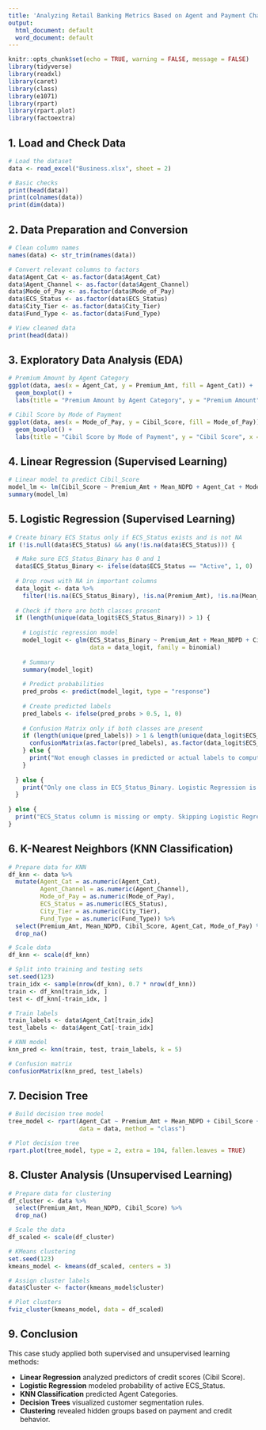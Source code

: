 ---
title: 'Analyzing Retail Banking Metrics Based on Agent and Payment Characteristics'
output:
  html_document: default
  word_document: default
---

```{r setup, include=FALSE}
knitr::opts_chunk$set(echo = TRUE, warning = FALSE, message = FALSE)
library(tidyverse)
library(readxl)
library(caret)
library(class)
library(e1071)
library(rpart)
library(rpart.plot)
library(factoextra)
```

## 1. Load and Check Data

```{r}
# Load the dataset
data <- read_excel("Business.xlsx", sheet = 2)

# Basic checks
print(head(data))
print(colnames(data))
print(dim(data))
```

## 2. Data Preparation and Conversion

```{r}
# Clean column names
names(data) <- str_trim(names(data))

# Convert relevant columns to factors
data$Agent_Cat <- as.factor(data$Agent_Cat)
data$Agent_Channel <- as.factor(data$Agent_Channel)
data$Mode_of_Pay <- as.factor(data$Mode_of_Pay)
data$ECS_Status <- as.factor(data$ECS_Status)
data$City_Tier <- as.factor(data$City_Tier)
data$Fund_Type <- as.factor(data$Fund_Type)

# View cleaned data
print(head(data))
```

## 3. Exploratory Data Analysis (EDA)

```{r}
# Premium Amount by Agent Category
ggplot(data, aes(x = Agent_Cat, y = Premium_Amt, fill = Agent_Cat)) +
  geom_boxplot() +
  labs(title = "Premium Amount by Agent Category", y = "Premium Amount", x = "Agent Category")

# Cibil Score by Mode of Payment
ggplot(data, aes(x = Mode_of_Pay, y = Cibil_Score, fill = Mode_of_Pay)) +
  geom_boxplot() +
  labs(title = "Cibil Score by Mode of Payment", y = "Cibil Score", x = "Mode of Payment")
```

## 4. Linear Regression (Supervised Learning)

```{r}
# Linear model to predict Cibil_Score
model_lm <- lm(Cibil_Score ~ Premium_Amt + Mean_NDPD + Agent_Cat + Mode_of_Pay + City_Tier, data = data)
summary(model_lm)
```

## 5. Logistic Regression (Supervised Learning)

```{r}
# Create binary ECS Status only if ECS_Status exists and is not NA
if (!is.null(data$ECS_Status) && any(!is.na(data$ECS_Status))) {

  # Make sure ECS_Status_Binary has 0 and 1
  data$ECS_Status_Binary <- ifelse(data$ECS_Status == "Active", 1, 0)
  
  # Drop rows with NA in important columns
  data_logit <- data %>%
    filter(!is.na(ECS_Status_Binary), !is.na(Premium_Amt), !is.na(Mean_NDPD), !is.na(Cibil_Score))
  
  # Check if there are both classes present
  if (length(unique(data_logit$ECS_Status_Binary)) > 1) {
    
    # Logistic regression model
    model_logit <- glm(ECS_Status_Binary ~ Premium_Amt + Mean_NDPD + Cibil_Score + Agent_Cat + Mode_of_Pay + City_Tier,
                       data = data_logit, family = binomial)
    
    # Summary
    summary(model_logit)
    
    # Predict probabilities
    pred_probs <- predict(model_logit, type = "response")
    
    # Create predicted labels
    pred_labels <- ifelse(pred_probs > 0.5, 1, 0)
    
    # Confusion Matrix only if both classes are present
    if (length(unique(pred_labels)) > 1 & length(unique(data_logit$ECS_Status_Binary)) > 1) {
      confusionMatrix(as.factor(pred_labels), as.factor(data_logit$ECS_Status_Binary))
    } else {
      print("Not enough classes in predicted or actual labels to compute confusion matrix.")
    }
    
  } else {
    print("Only one class in ECS_Status_Binary. Logistic Regression is not meaningful.")
  }
  
} else {
  print("ECS_Status column is missing or empty. Skipping Logistic Regression.")
}
```

## 6. K-Nearest Neighbors (KNN Classification)

```{r}
# Prepare data for KNN
df_knn <- data %>%
  mutate(Agent_Cat = as.numeric(Agent_Cat),
         Agent_Channel = as.numeric(Agent_Channel),
         Mode_of_Pay = as.numeric(Mode_of_Pay),
         ECS_Status = as.numeric(ECS_Status),
         City_Tier = as.numeric(City_Tier),
         Fund_Type = as.numeric(Fund_Type)) %>%
  select(Premium_Amt, Mean_NDPD, Cibil_Score, Agent_Cat, Mode_of_Pay) %>%
  drop_na()

# Scale data
df_knn <- scale(df_knn)

# Split into training and testing sets
set.seed(123)
train_idx <- sample(nrow(df_knn), 0.7 * nrow(df_knn))
train <- df_knn[train_idx, ]
test <- df_knn[-train_idx, ]

# Train labels
train_labels <- data$Agent_Cat[train_idx]
test_labels <- data$Agent_Cat[-train_idx]

# KNN model
knn_pred <- knn(train, test, train_labels, k = 5)

# Confusion matrix
confusionMatrix(knn_pred, test_labels)
```

## 7. Decision Tree

```{r}
# Build decision tree model
tree_model <- rpart(Agent_Cat ~ Premium_Amt + Mean_NDPD + Cibil_Score + Mode_of_Pay + City_Tier, 
                    data = data, method = "class")

# Plot decision tree
rpart.plot(tree_model, type = 2, extra = 104, fallen.leaves = TRUE)
```

## 8. Cluster Analysis (Unsupervised Learning)

```{r}
# Prepare data for clustering
df_cluster <- data %>%
  select(Premium_Amt, Mean_NDPD, Cibil_Score) %>%
  drop_na()

# Scale the data
df_scaled <- scale(df_cluster)

# KMeans clustering
set.seed(123)
kmeans_model <- kmeans(df_scaled, centers = 3)

# Assign cluster labels
data$Cluster <- factor(kmeans_model$cluster)

# Plot clusters
fviz_cluster(kmeans_model, data = df_scaled)
```

## 9. Conclusion

This case study applied both supervised and unsupervised learning methods:

- **Linear Regression** analyzed predictors of credit scores (Cibil Score).
- **Logistic Regression** modeled probability of active ECS_Status.
- **KNN Classification** predicted Agent Categories.
- **Decision Trees** visualized customer segmentation rules.
- **Clustering** revealed hidden groups based on payment and credit behavior.
